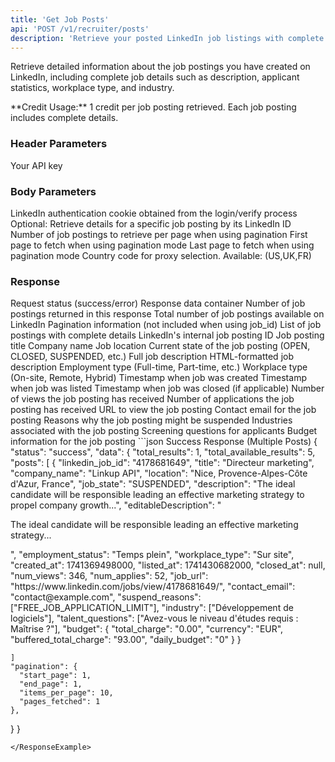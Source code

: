```yaml
---
title: 'Get Job Posts'
api: 'POST /v1/recruiter/posts'
description: 'Retrieve your posted LinkedIn job listings with complete details'
---
```


Retrieve detailed information about the job postings you have created on LinkedIn, including complete job details such as description, applicant statistics, workplace type, and industry.

<Note>
  **Credit Usage:** 1 credit per job posting retrieved. Each job posting includes complete details.
</Note>

### Header Parameters

<ParamField header="x-api-key" type="string" required>
  Your API key
</ParamField>

### Body Parameters

<ParamField body="login_token" type="string" required>
  LinkedIn authentication cookie obtained from the login/verify process
</ParamField>

<ParamField body="job_id" type="string">
  Optional: Retrieve details for a specific job posting by its LinkedIn ID
</ParamField>

<ParamField body="total_results" type="number" default="10">
  Number of job postings to retrieve per page when using pagination
</ParamField>

<ParamField body="start_page" type="number" default="1">
  First page to fetch when using pagination mode
</ParamField>

<ParamField body="end_page" type="number" default="same as start_page">
  Last page to fetch when using pagination mode
</ParamField>

<ParamField body="country" type="string" default="FR">
  Country code for proxy selection. Available: (US,UK,FR)
</ParamField>

### Response

<ResponseField name="status" type="string">
  Request status (success/error)
</ResponseField>

<ResponseField name="data" type="object">
  Response data container
</ResponseField>

<ResponseField name="data.total_results" type="number">
  Number of job postings returned in this response
</ResponseField>

<ResponseField name="data.total_available_results" type="number">
  Total number of job postings available on LinkedIn
</ResponseField>


<ResponseField name="data.pagination" type="object">
  Pagination information (not included when using job_id)
</ResponseField>

<ResponseField name="data.posts" type="array">
  List of job postings with complete details
</ResponseField>

<ResponseField name="data.posts[].linkedin_job_id" type="string">
  LinkedIn's internal job posting ID
</ResponseField>

<ResponseField name="data.posts[].title" type="string">
  Job posting title
</ResponseField>

<ResponseField name="data.posts[].company_name" type="string">
  Company name
</ResponseField>

<ResponseField name="data.posts[].location" type="string">
  Job location
</ResponseField>

<ResponseField name="data.posts[].job_state" type="string">
  Current state of the job posting (OPEN, CLOSED, SUSPENDED, etc.)
</ResponseField>

<ResponseField name="data.posts[].description" type="string">
  Full job description
</ResponseField>

<ResponseField name="data.posts[].editableDescription" type="string">
  HTML-formatted job description
</ResponseField>

<ResponseField name="data.posts[].employment_status" type="string">
  Employment type (Full-time, Part-time, etc.)
</ResponseField>

<ResponseField name="data.posts[].workplace_type" type="string">
  Workplace type (On-site, Remote, Hybrid)
</ResponseField>

<ResponseField name="data.posts[].created_at" type="number">
  Timestamp when job was created
</ResponseField>

<ResponseField name="data.posts[].listed_at" type="number">
  Timestamp when job was listed
</ResponseField>

<ResponseField name="data.posts[].closed_at" type="number">
  Timestamp when job was closed (if applicable)
</ResponseField>

<ResponseField name="data.posts[].num_views" type="number">
  Number of views the job posting has received
</ResponseField>

<ResponseField name="data.posts[].num_applies" type="number">
  Number of applications the job posting has received
</ResponseField>

<ResponseField name="data.posts[].job_url" type="string">
  URL to view the job posting
</ResponseField>

<ResponseField name="data.posts[].contact_email" type="string">
  Contact email for the job posting
</ResponseField>

<ResponseField name="data.posts[].suspend_reasons" type="array">
  Reasons why the job posting might be suspended
</ResponseField>

<ResponseField name="data.posts[].industry" type="array">
  Industries associated with the job posting
</ResponseField>

<ResponseField name="data.posts[].talent_questions" type="array">
  Screening questions for applicants
</ResponseField>

<ResponseField name="data.posts[].budget" type="object">
  Budget information for the job posting
</ResponseField>

<ResponseExample>
```json Success Response (Multiple Posts)
{
  "status": "success",
  "data": {
    "total_results": 1,
    "total_available_results": 5,
    "posts": [
      {
        "linkedin_job_id": "4178681649",
        "title": "Directeur marketing",
        "company_name": "Linkup API",
        "location": "Nice, Provence-Alpes-Côte d'Azur, France",
        "job_state": "SUSPENDED",
        "description": "The ideal candidate will be responsible leading an effective marketing strategy to propel company growth...",
        "editableDescription": "<p>The ideal candidate will be responsible leading an effective marketing strategy...</p>",
        "employment_status": "Temps plein",
        "workplace_type": "Sur site",
        "created_at": 1741369498000,
        "listed_at": 1741430682000,
        "closed_at": null,
        "num_views": 346,
        "num_applies": 52,
        "job_url": "https://www.linkedin.com/jobs/view/4178681649/",
        "contact_email": "contact@example.com",
        "suspend_reasons": ["FREE_JOB_APPLICATION_LIMIT"],
        "industry": ["Développement de logiciels"],
        "talent_questions": ["Avez-vous le niveau d'études requis : Maîtrise ?"],
        "budget": {
          "total_charge": "0.00",
          "currency": "EUR",
          "buffered_total_charge": "93.00",
          "daily_budget": "0"
        }
      }

    ]
    "pagination": {
      "start_page": 1,
      "end_page": 1,
      "items_per_page": 10,
      "pages_fetched": 1
    },
  }
}
```
</ResponseExample>
